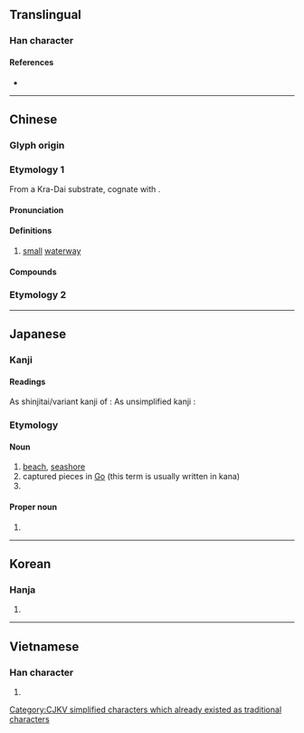 {{also|濱}}
{{character info}}
==Translingual==
{{ja-forms|浜 浜|[[滨]] 浜|[[濱]] 浜}}

===Han character===
{{Han char|rn=85|rad=水|as=07|sn=10|four=|canj=EOMC|ids=⿰氵兵}}

====References====
* {{Han ref|kx=0623.250|dkj=17462|dj=1021.140|hdz=31627.020|uh=6D5C|ud=27996}}

----

==Chinese==
{{zh-forms}}

===Glyph origin===
{{Han etym}}

===Etymology 1===
From a Kra-Dai substrate, cognate with {{cog|th|บาง}}.

====Pronunciation====
{{zh-pron
|m=bāng
|c=bong1
|mc=y
|oc=y
|cat=n
}}

====Definitions====
{{zh-hanzi}}

# [[small]] [[waterway]]

====Compounds====
{{zh-der|洋涇浜|洋涇浜英語}}

===Etymology 2===
{{zh-see|濱|v}}

----

==Japanese==
{{ja-kanji forms|浜|濱}}

===Kanji===
{{ja-kanji|grade=c|kyu=濱|rs=水07}}

====Readings====
As shinjitai/variant kanji of {{ja-l|濱}}:
{{ja-readings
|goon=ひん
|kanon=ひん
|kun=はま-
}}
As unsimplified kanji {{ja-l|浜}}:
{{ja-readings
|goon=ひょう<ひやう
|kanon=ほう<はう
}}

===Etymology===
{{rfe|ja}}

====Noun====
{{ja-noun|はま|kyu=濱}}

# [[beach]], [[seashore]]
# captured pieces in [[Go]] (this term is usually written in kana)
# {{abbreviation of|ja|横浜|tr=Yokohama}}

====Proper noun====
{{ja-pos|はま|proper}}

# {{surname|ja|sort=はま}}

----

==Korean==

===Hanja===
{{ko-hanja|hangeul=빈|eumhun=|rv=bin|mr=pin|y=pin}}

# {{rfdef|ko|sort=水07}}

----

==Vietnamese==

===Han character===
{{vi-readings|reading=banh, vĩ|rs=水07}}

# {{rfdef|vi|sort=水07}}

[[Category:CJKV simplified characters which already existed as traditional characters]]